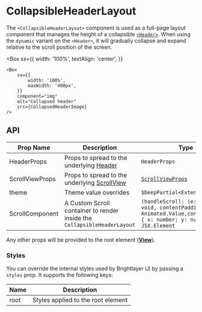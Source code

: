 
# CollapsibleHeaderLayout

The `<CollapsibleHeaderLayout>` component is used as a full-page layout component that manages the height of a collapsible [`<Header>`](/components/header/api-docs). When using the `dynamic` variant on the `<Header>`, it will gradually collapse and expand relative to the scroll position of the screen.

<Box
    sx={{
        width: '100%',
        textAlign: 'center',
    }}
>
    <Box
        sx={{
            width: '100%',
            maxWidth: '400px',
        }}
        component="img"
        alt="Collapsed header"
        src={CollapsedHeaderImage}
    />
</Box>

## API

<Box>

| Prop Name       | Description                                                                             | Type                                                                                                                       | Required | Default |
| --------------- | --------------------------------------------------------------------------------------- | -------------------------------------------------------------------------------------------------------------------------- | -------- | ------- |
| HeaderProps     | Props to spread to the underlying [Header](/components/header/api-docs)                 | `HeaderProps`                                                                                                              | yes      |         |
| ScrollViewProps | Props to spread to the underlying [ScrollView](https://reactnative.dev/docs/scrollview) | [`ScrollViewProps`](https://reactnative.dev/docs/scrollview#props)                                                         | no       |         |
| theme           | Theme value overrides                                                                   | `$DeepPartial<ExtendedTheme>`                                                                                              | no       |         |
| ScrollComponent | A Custom Scroll container to render inside the `CollapsibleHeaderLayout`                | `(handleScroll: (e: any) => void, contentPadding: Animated.Value,contentOffset: { x: number; y: number;}) => JSX.Element ` | no       |         |

</Box>

Any other props will be provided to the root element ([**View**](https://reactnative.dev/docs/view)).

### Styles

You can override the internal styles used by Brightlayer UI by passing a `styles` prop. It supports the following keys:

| Name | Description                        |
| ---- | ---------------------------------- |
| root | Styles applied to the root element |
